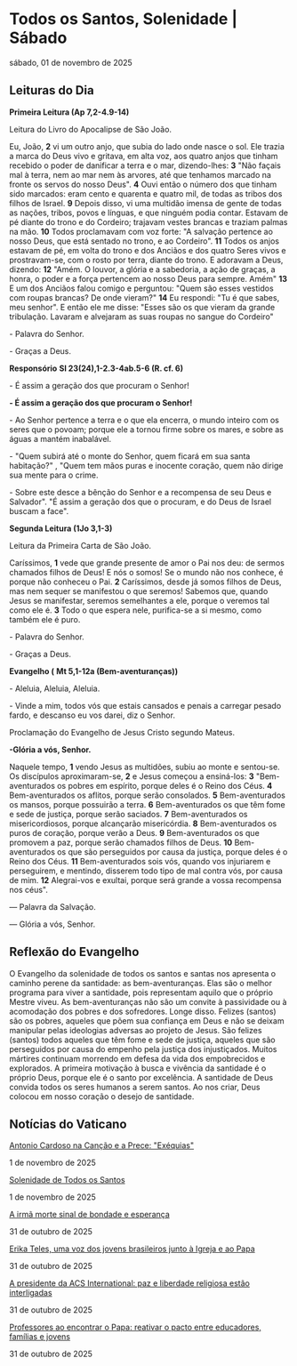 
# Todos os Santos, Solenidade | Sábado

sábado, 01 de novembro de 2025

## Leituras do Dia

**Primeira Leitura (Ap 7,2-4.9-14)**

Leitura do Livro do Apocalipse de São João.

Eu, João, **2** vi um outro anjo, que subia do lado onde nasce o sol. Ele trazia a marca do Deus vivo e gritava, em alta voz, aos quatro anjos que tinham recebido o poder de danificar a terra e o mar, dizendo-lhes: **3** "Não façais mal à terra, nem ao mar nem às arvores, até que tenhamos marcado na fronte os servos do nosso Deus". **4** Ouvi então o número dos que tinham sido marcados: eram cento e quarenta e quatro mil, de todas as tribos dos filhos de Israel. **9** Depois disso, vi uma multidão imensa de gente de todas as nações, tribos, povos e línguas, e que ninguém podia contar. Estavam de pé diante do trono e do Cordeiro; trajavam vestes brancas e traziam palmas na mão. **10** Todos proclamavam com voz forte: "A salvação pertence ao nosso Deus, que está sentado no trono, e ao Cordeiro". **11** Todos os anjos estavam de pé, em volta do trono e dos Anciãos e dos quatro Seres vivos e prostravam-se, com o rosto por terra, diante do trono. E adoravam a Deus, dizendo: **12** "Amém. O louvor, a glória e a sabedoria, a ação de graças, a honra, o poder e a força pertencem ao nosso Deus para sempre. Amém" **13** E um dos Anciãos falou comigo e perguntou: "Quem são esses vestidos com roupas brancas? De onde vieram?" **14** Eu respondi: "Tu é que sabes, meu senhor". E então ele me disse: "Esses são os que vieram da grande tribulação. Lavaram e alvejaram as suas roupas no sangue do Cordeiro"

\- Palavra do Senhor.

\- Graças a Deus.

**Responsório** **Sl 23(24),1-2.3-4ab.5-6 (R. cf. 6)**

\- É assim a geração dos que procuram o Senhor!

**\- É assim a geração dos que procuram o Senhor!**

\- Ao Senhor pertence a terra e o que ela encerra, o mundo inteiro com os seres que o povoam; porque ele a tornou firme sobre os mares, e sobre as águas a mantém inabalável. 

\- "Quem subirá até o monte do Senhor, quem ficará em sua santa habitação?" , "Quem tem mãos puras e inocente coração, quem não dirige sua mente para o crime. 

\- Sobre este desce a bênção do Senhor e a recompensa de seu Deus e Salvador". "É assim a geração dos que o procuram, e do Deus de Israel buscam a face". 

**Segunda Leitura (1Jo 3,1-3)**

Leitura da Primeira Carta de São João.

Caríssimos, **1** vede que grande presente de amor o Pai nos deu: de sermos chamados filhos de Deus! E nós o somos! Se o mundo não nos conhece, é porque não conheceu o Pai. **2** Caríssimos, desde já somos filhos de Deus, mas nem sequer se manifestou o que seremos! Sabemos que, quando Jesus se manifestar, seremos semelhantes a ele, porque o veremos tal como ele é. **3** Todo o que espera nele, purifica-se a si mesmo, como também ele é puro.

\- Palavra do Senhor.

\- Graças a Deus.

**Evangelho (** **Mt 5,1-12a (Bem-aventuranças))**

\- Aleluia, Aleluia, Aleluia.

\- Vinde a mim, todos vós que estais cansados e penais a carregar pesado fardo, e descanso eu vos darei, diz o Senhor.

Proclamação do Evangelho de Jesus Cristo segundo Mateus.

**\-Glória a vós, Senhor.**

Naquele tempo, **1** vendo Jesus as multidões, subiu ao monte e sentou-se. Os discípulos aproximaram-se, **2** e Jesus começou a ensiná-los: **3** "Bem-aventurados os pobres em espírito, porque deles é o Reino dos Céus. **4** Bem-aventurados os aflitos, porque serão consolados. **5** Bem-aventurados os mansos, porque possuirão a terra. **6** Bem-aventurados os que têm fome e sede de justiça, porque serão saciados. **7** Bem-aventurados os misericordiosos, porque alcançarão misericórdia. **8** Bem-aventurados os puros de coração, porque verão a Deus. **9** Bem-aventurados os que promovem a paz, porque serão chamados filhos de Deus. **10** Bem-aventurados os que são perseguidos por causa da justiça, porque deles é o Reino dos Céus. **11** Bem-aventurados sois vós, quando vos injuriarem e perseguirem, e mentindo, disserem todo tipo de mal contra vós, por causa de mim. **12** Alegrai-vos e exultai, porque será grande a vossa recompensa nos céus".

 — Palavra da Salvação.

 — Glória a vós, Senhor.

## Reflexão do Evangelho

 O Evangelho da solenidade de todos os santos e santas nos apresenta o caminho perene da santidade: as bem-aventuranças. Elas são o melhor programa para viver a santidade, pois representam aquilo que o próprio Mestre viveu. As bem-aventuranças não são um convite à passividade ou à acomodação dos pobres e dos sofredores. Longe disso. Felizes (santos) são os pobres, aqueles que põem sua confiança em Deus e não se deixam manipular pelas ideologias adversas ao projeto de Jesus. São felizes (santos) todos aqueles que têm fome e sede de justiça, aqueles que são perseguidos por causa do empenho pela justiça dos injustiçados. Muitos mártires continuam morrendo em defesa da vida dos empobrecidos e explorados. A primeira motivação à busca e vivência da santidade é o próprio Deus, porque ele é o santo por excelência. A santidade de Deus convida todos os seres humanos a serem santos. Ao nos criar, Deus colocou em nosso coração o desejo de santidade.

## Notícias do Vaticano

[Antonio Cardoso na Canção e a Prece: "Exéquias"](https://www.vaticannews.va/pt/igreja/news/2025-11/antonio-cardoso-cancao-prece-exequias.html) 

1 de novembro de 2025

[Solenidade de Todos os Santos](https://www.vaticannews.va/pt/igreja/news/2025-11/solenidade-todos-santos.html) 

1 de novembro de 2025

[A irmã morte sinal de bondade e esperança](https://www.vaticannews.va/pt/igreja/news/2025-10/irma-morte-sinal-bondade-esperanca.html) 

31 de outubro de 2025

[Erika Teles, uma voz dos jovens brasileiros junto à Igreja e ao Papa](https://www.vaticannews.va/pt/vaticano/news/2025-10/erika-teles-iyab-papa.html) 

31 de outubro de 2025

[A presidente da ACS International: paz e liberdade religiosa estão interligadas](https://www.vaticannews.va/pt/igreja/news/2025-10/a-presidente-da-acs-international-paz-e-liberdade-religiosa-est.html) 

31 de outubro de 2025

[Professores ao encontrar o Papa: reativar o pacto entre educadores, famílias e jovens](https://www.vaticannews.va/pt/papa/news/2025-10/papa-leao-xiv-jubileu-mundo-educativo-professores-31-outubro-25.html) 

31 de outubro de 2025
